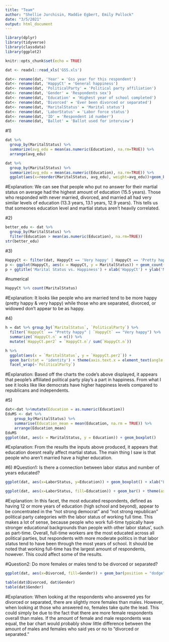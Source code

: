 ```yaml
---
title: "Team"
author: "Shellie Jurchisin, Maddie Egbert, Emily Pollock"
date: "3/5/2021"
output: html_document
---
```


```r
library(dplyr)
library(tidyverse)
library(classdata)
library(ggplot2)
```

```r
knitr::opts_chunk$set(echo = TRUE)
```

```r
dat <- readxl::read_xls('GSS.xls')
```
```r
dat<- rename(dat, 'Year' = 'Gss year for this respondent')
dat<- rename(dat, 'HappyCt' = 'General happiness')
dat<- rename(dat, 'PoliticalParty' = 'Political party affiliation')
dat<- rename(dat, 'Gender' = 'Respondents sex')
dat<- rename(dat, 'Education' = 'Highest year of school completed')
dat<- rename(dat, 'Divorced' = 'Ever been divorced or separated')
dat<- rename(dat, 'MaritalStatus' = 'Marital status')
dat<- rename(dat, 'LaborStatus' = 'Labor force status')
dat<- rename(dat, 'ID' = 'Respondent id number')
dat<- rename(dat, 'Ballot' = 'Ballot used for interview')
```

#1)
```r
dat %>% 
  group_by(MaritalStatus) %>%
  summarize(avg_edu = mean(as.numeric(Education), na.rm=TRUE)) %>%
  arrange(avg_edu)
```
```r
dat %>% 
  group_by(MaritalStatus) %>%
  summarize(avg_edu = mean(as.numeric(Education), na.rm=TRUE)) %>%
  ggplot(aes(x=reorder(MaritalStatus, avg_edu), weight=avg_edu))+geom_bar(aes(fill=MaritalStatus), show.legend = FALSE) + xlab("Marital Status") + ylab("Average Time of Education (years)")
```
#Explanation: We can see that people who put no answer for their martial status on average had the highest amount of education (15.5 years). Those who responded with never married, divorced, and married all had very similar levels of education (13.3 years, 13.1 years, 12.9 years). This tells us that someones education level and martial status aren't heavily correlated.

#2)
```r
better_edu <- dat %>% 
  group_by(MaritalStatus) %>%
  filter(Education > mean(as.numeric(Education), na.rm=TRUE))
str(better_edu)
```
#3)
```r
HappyCt <- filter(dat, HappyCt == 'Very happy' | HappyCt == 'Pretty happy')
p <- ggplot(HappyCt, aes(x = HappyCt, y = MaritalStatus)) + geom_count()
p + ggtitle('Marital Status vs. Happiness') + xlab('HappyCt') + ylab('Marital Status')
```
#numerical
```r
HappyCt %>% count(MaritalStatus)
```
#Explanation: It looks like people who are married tend to be more happy (pretty happy & very happy) while those who are separated, divorced, or widowed don't appear to be as happy.

#4)
```r
h = dat %>% group_by(`MaritalStatus`, `PoliticalParty`) %>%
  filter(`HappyCt` == "Pretty happy" | `HappyCt` == "Very happy") %>%
  summarize(`HappyCt.n` = n()) %>%
  mutate(`HappyCt.per2` = `HappyCt.n`/ sum(`HappyCt.n`))
```
```r
h %>%
  ggplot(aes(x = `MaritalStatus`, y = `HappyCt.per2`)) +
  geom_bar(stat = 'identity') + theme(axis.text.x = element_text(angle = 90)) +
  facet_wrap(~`PoliticalParty`)
```
#Explanation: Based off the charts the code's above displayed, it appears that people's affiliated political party play's a part in happiness. From what I see it looks like like democrats have higher happiness levels compared to republicans and independents.

#5)
```r
dat<-dat %>%mutate(Education = as.numeric(Education))
EduMS <- dat %>%
    group_by(MaritalStatus) %>%
    summarise(Education_mean = mean(Education, na.rm = TRUE)) %>%
    arrange(Education_mean)
EduMS
ggplot(dat, aes(x = MaritalStatus, y = Education)) + geom_boxplot() 
```
#Explanation: From the results the inputs above produced, it appears that education doesnt really affect martial status. The main thing I saw is that people who aren't married have a higher education.

#6)
#Question1: Is there a connection between labor status and number of years educated?
```r
ggplot(dat, aes(x=LaborStatus, y=Education)) + geom_boxplot() + xlab("Labor Status") + ylab("School Years Completed") + ggtitle("Labor Status vs School Years Completed")
```

```r
ggplot(dat, aes(x=LaborStatus, fill=Education)) + geom_bar() + theme(axis.text.x = element_text(angle = 90, size = 5), plot.title=element_text(size=8), axis.text.y = element_text(size = 5), legend.title = element_text(size = 5),legend.text = element_text(size = 5), legend.key.size = unit(1, "line")) + xlab("Labor Status") + ylab("School Years Completed Count") + ggtitle("School Completed vs Labor Status According to Political Party") + facet_wrap(~PoliticalParty)
```
#Explanation: In this facet, the most educated respondents, defined as having 12 or more years of education (high school and beyond), appear to be concentrated in the "not strong democrat" and "not strong republican" political party categories with the labor status of working full time. This makes a lot of sense, because people who work full-time typically have stronger educational backgrounds than people with other labor status', such as part-time. Overall, full-time workers are the most educated across all political parties, but respondents with more moderate politics in that labor status tend to have been through the most years of school. It should be noted that working full-time has the largest amount of respondents, however. This could affect some of the results.

#Question2: Do more females or males tend to be divorced or separated?
```r
ggplot(dat, aes(x=Divorced, fill=Gender)) + geom_bar(position = "dodge") + theme(axis.text.x = element_text(angle = 90)) + xlab("Divorced or Separated") + ylab("Count") + ggtitle("Sex vs Divorced or Separated Status",)
```

```r
table(dat$Divorced, dat$Gender)
table(dat$Gender)
```
#Explanation: When looking at the respondents who answered yes for divorced or separated, there are slightly more females than males. However, when looking at those who answered no, females take quite the lead. This could simply be due to the fact that there are more female respondents overall than males. If the amount of female and male respondents was equal, the bar chart would probably show little difference between the amount of males and females who said yes or no to "divorced or separated."